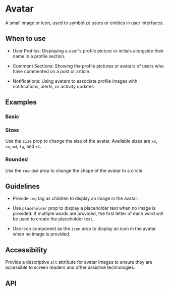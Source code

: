 
<Meta of={Avatar} />

# Avatar

A small image or icon, used to symbolize users or entities in user interfaces.

## When to use

- User Profiles: Displaying a user's profile picture or initials alongside their name in a profile section.

- Comment Sections: Showing the profile pictures or avatars of users who have commented on a post or article.

- Notifications: Using avatars to associate profile images with notifications, alerts, or activity updates.

## Examples

### Basic

<Canvas of={Basic} />

### Sizes

Use the `size` prop to change the size of the avatar. Available sizes are `xs`, `sm`, `md`, `lg`, and `xl`.

<Canvas of={Sizes} />

### Rounded

Use the `rounded` prop to change the shape of the avatar to a circle.

<Canvas of={Rounded} />

## Guidelines

- Provide `img` tag as children to display an image in the avatar.

- Use `placeholder` prop to display a placeholder text when no image is provided. If multiple words are
provided, the first letter of each word will be used to create the placeholder text.

- Use Icon component as the `icon` prop to display an icon in the avatar  when no image is provided.

## Accessibility

Provide a descriptive `alt` attribute for avatar images to ensure they are accessible to screen readers and other
assistive technologies.

## API

<ArgTypes />


